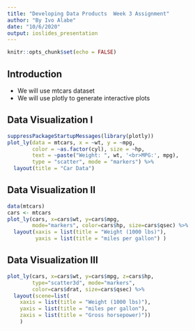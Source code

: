 ```yaml
---
title: "Developing Data Products  Week 3 Assignment"
author: "By Ivo Alabe"
date: "10/6/2020"
output: ioslides_presentation
---
```


```r
knitr::opts_chunk$set(echo = FALSE)
```

## Introduction

- We will use mtcars dataset
- We will use plotly to generate interactive plots


## Data Visualization I

````r
suppressPackageStartupMessages(library(plotly))
plot_ly(data = mtcars, x = ~wt, y = ~mpg, 
        color = ~as.factor(cyl), size = ~hp,
        text = ~paste("Weight: ", wt, '<br>MPG:', mpg),
        type = "scatter", mode = "markers") %>%
  layout(title = "Car Data")
````


## Data Visualization II

```r
data(mtcars)
cars <- mtcars
plot_ly(cars, x=cars$wt, y=cars$mpg, 
        mode="markers", color=cars$hp, size=cars$qsec) %>%
  layout(xaxis = list(title = "Weight (1000 lbs)"),
         yaxis = list(title = "miles per gallon") )
```

## Data Visualization III

```r
plot_ly(cars, x=cars$wt, y=cars$mpg, z=cars$hp, 
        type="scatter3d", mode="markers", 
        color=cars$drat, size=cars$qsec) %>%
  layout(scene=list(
    xaxis = list(title = "Weight (1000 lbs)"),
    yaxis = list(title = "miles per gallon"),
    zaxis = list(title = "Gross horsepower)"))
    )
```

